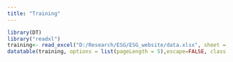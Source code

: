 ---
title: "Training"
---

```{r echo=FALSE, results='asis'}
library(DT)
library("readxl")
training<- read_excel("D:/Research/ESG/ESG_website/data.xlsx", sheet = "training")
datatable(training, options = list(pageLength = 5),escape=FALSE, class = 'cell-border stripe')
```
